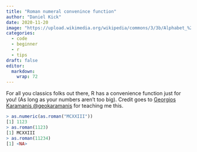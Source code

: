 ```yaml
---
title: "Roman numeral convenince function"
author: "Daniel Kick"
date: 2020-11-20
image: "https://upload.wikimedia.org/wikipedia/commons/3/3b/Alphabet_%281880%29_p.41.jpg"
categories: 
  - code
  - beginner
  - r
  - tips
draft: false
editor:
  markdown: 
    wrap: 72
---
```


For all you classics folks out there, R has a convenience function just for you! (As long as your numbers aren't too big). Credit goes to [Georgios Karamanis \@geokaramanis](https://twitter.com/geokaramanis/status/1327286201443905538) for teaching me this. 

``` r
> as.numeric(as.roman("MCXXIII"))
[1] 1123
> as.roman(1123)
[1] MCXXIII
> as.roman(11234)
[1] <NA>
```